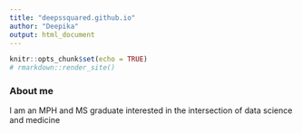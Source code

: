 ```yaml
---
title: "deepssquared.github.io"
author: "Deepika"
output: html_document
---
```


```r
knitr::opts_chunk$set(echo = TRUE)
# rmarkdown::render_site()
```

### About me
I am an MPH and MS graduate interested in the intersection of data science and medicine

